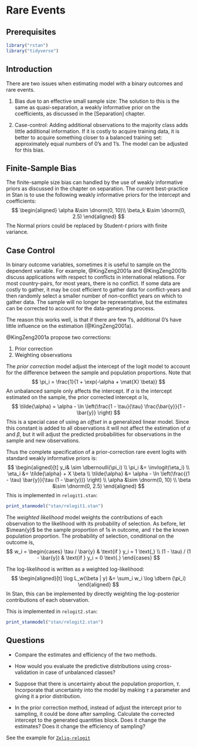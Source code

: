 # Rare Events

## Prerequisites {-}

```r
library("rstan")
library("tidyverse")
```

## Introduction

There are two issues when estimating model with a binary outcomes and rare events.

1.  Bias due to an effective small sample size: The solution to this is the same as
    quasi-separation, a weakly informative prior on the coefficients, 
    as discussed in the [Separation] chapter.

1.  Case-control: Adding additional observations to the majority class adds little
    additional information. If it is costly to acquire training data, it is 
    better to acquire something closer to a balanced training set: approximately 
    equal numbers of 0's and 1's. The model can be adjusted for this bias.

## Finite-Sample Bias

The finite-sample size bias can handled by the use of weakly informative priors
as discussed in the chapter on separation.
The current best-practice in Stan is to use the following weakly informative priors
for the intercept and coefficients:
$$
\begin{aligned}
\alpha &\sim \dnorm(0, 10)\\
\beta_k &\sim \dnorm(0, 2.5)
\end{aligned}
$$
The Normal priors could be replaced by Student-$t$ priors with finite variance.

## Case Control

In binary outcome variables, sometimes it is useful to sample on the dependent variable.
For example, @KingZeng2001a and @KingZeng2001b discuss applications with respect to conflicts in international relations.
For most country-pairs, for most years, there is no conflict.
If some data are costly to gather, it may be cost efficient to gather data for conflict-years and then randomly select a smaller number of non-conflict years on which to gather data.
The sample will no longer be representative, but the estimates can be corrected to account for the data-generating process.

The reason this works well, is that if there are few 1's, additional 0's have little influence on the estimation (@KingZeng2001a).

@KingZeng2001a propose two corrections:

1.  Prior correction
1.  Weighting observations

The *prior correction* model adjust the intercept of the logit model to account for the difference between the sample and population proportions.
Note that
$$
\pi_i = \frac{1}{1 + \exp(-\alpha + \mat{X} \beta)}
$$
An unbalanced sample only affects the intercept.
If $\alpha$ is the intercept estimated on the sample, the prior corrected intercept $\tilde{\alpha}$ is,
$$
\tilde{\alpha} = \alpha - \ln \left(\frac{1 - \tau}{\tau} \frac{\bar{y}}{1 - \bar{y}} \right)
$$
This is a special case of using an *offset* in a generalized linear model.
Since this constant is added to all observations it will not affect the estimation of $\alpha$ and $\beta$, but it will adjust the predicted probabilities for observations in the sample and new observations.

Thus the complete specification of a prior-correction rare event logits with standard weakly informative priors is:
$$
\begin{aligned}[t]
y_i& \sim \dbernoulli(\pi_i) \\
\pi_i &= \invlogit(\eta_i) \\
\eta_i &= \tilde{\alpha} + X \beta  \\
\tilde{\alpha} &= \alpha - \ln \left(\frac{(1 - \tau) \bar{y}}{\tau (1 - \bar{y})}  \right) \\
\alpha &\sim \dnorm(0, 10)  \\
\beta &\sim \dnorm(0, 2.5)
\end{aligned}
$$
This is implemented in `relogit1.stan`:
```r
print_stanmodel("stan/relogit1.stan")
```

The *weighted likelihood* model weights the contributions of each observation to the likelihood with its probability of selection.
As before, let $\mean{y}$ be the sample proportion of 1s in outcome, and 
$\tau$ be the known population proportion.
The probability of selection, conditional on the outcome is,
$$
w_i = 
\begin{cases}
\tau / \bar{y} & \text{if } y_i = 1 \text{,} \\
(1 - \tau) / (1 - \bar{y}) & \text{if } y_i = 0 \text{.}
\end{cases} 
$$

The log-likelihood is written as a weighted log-likelihood:
$$
\begin{aligned}[t]
\log L_w(\beta | y) &= \sum_i w_i \log \dbern (\pi_i)
\end{aligned}
$$
In Stan, this can be implemented by directly weighting the log-posterior contributions of each observation.

This is implemented in `relogit2.stan`:
```r
print_stanmodel("stan/relogit2.stan")
```

## Questions

-   Compare the estimates and efficiency of the two methods.

-   How would you evaluate the predictive distributions using cross-validation in case
    of unbalanced classes?

-   Suppose that there is uncertainty about the population proportion, $\tau$.
    Incorporate that uncertainty into the model by making $\tau$ a parameter
    and giving it a prior distribution.

-   In the prior correction method, instead of adjust the intercept prior to 
    sampling, it could be done after sampling. Calculate the corrected intercept
    to the generated quantities block. Does it change the estimates? Does it
    change the efficiency of sampling?

See the example for [`Zelig-relogit`](http://docs.zeligproject.org/en/latest/zelig-relogit.html)
